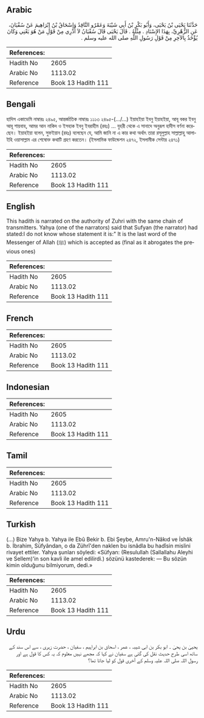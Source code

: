 ## Arabic


<div dir="rtl" lang="ar" style={{fontSize:'larger',backgroundColor:'#f8f9fa',padding:20}}>
حَدَّثَنَا يَحْيَى بْنُ يَحْيَى، وَأَبُو بَكْرِ بْنُ أَبِي شَيْبَةَ وَعَمْرٌو النَّاقِدُ وَإِسْحَاقُ بْنُ إِبْرَاهِيمَ عَنْ سُفْيَانَ، عَنِ الزُّهْرِيِّ، بِهَذَا الإِسْنَادِ ‏.‏ مِثْلَهُ ‏.‏ قَالَ يَحْيَى قَالَ سُفْيَانُ لاَ أَدْرِي مِنْ قَوْلِ مَنْ هُوَ يَعْنِي وَكَانَ يُؤْخَذُ بِالآخِرِ مِنْ قَوْلِ رَسُولِ اللَّهِ صلى الله عليه وسلم ‏.‏
</div>
<div style={{backgroundColor:'#f8f9fa',padding:20, marginBottom: 10}}><table> <thead> <tr> <th>References:</th> <th></th> </tr> </thead> <tbody><tr><td>Hadith No</td><td>2605</td></tr><tr><td>Arabic No</td><td>1113.02</td></tr><tr><td>Reference</td><td>Book 13 Hadith 111</td></tr></tbody></table></div>

## Bengali


<div dir="ltr" lang="bn" style={{fontSize:'larger',backgroundColor:'#f8f9fa',padding:20}}>
হাদিস একাডেমি নাম্বারঃ ২৪৯৫, আন্তর্জাতিক নাম্বারঃ ১১১৩ ২৪৯৫-(.../...) ইয়াহইয়া ইবনু ইয়াহইয়া, আবূ বকর ইবনু আবূ শায়বাহ, আমর আন নাকিদ ও ইসহাক ইবনু ইবরাহীম (রহঃ) ... যুহরী থেকে এ সানাদে অনুরূপ হাদীস বর্ণনা করেছেন। ইয়াহইয়া বলেন, সুফইয়ান (রহঃ) বলেছেন যে, আমি জানি না এ কার কথা অর্থাৎ তারা রসূলুল্লাহ সাল্লাল্লাহু আলাইহি ওয়াসাল্লাম এর শেষোক্ত কথাটি গ্রহণ করতেন। (ইসলামিক ফাউন্ডেশন ২৪৭২, ইসলামীক সেন্টার ২৪৭১)
</div>
<div style={{backgroundColor:'#f8f9fa',padding:20, marginBottom: 10}}><table> <thead> <tr> <th>References:</th> <th></th> </tr> </thead> <tbody><tr><td>Hadith No</td><td>2605</td></tr><tr><td>Arabic No</td><td>1113.02</td></tr><tr><td>Reference</td><td>Book 13 Hadith 111</td></tr></tbody></table></div>

## English


<div dir="ltr" lang="en" style={{fontSize:'larger',backgroundColor:'#f8f9fa',padding:20}}>
This hadith is narrated on the authority of Zuhri with the same chain of transmitters. Yahya (one of the narrators) said that Sufyan (the narrator) had stated:I do not know whose statement it is:" It is the last word of the Messenger of Allah (ﷺ) which is accepted as (final as it abrogates the previous ones)
</div>
<div style={{backgroundColor:'#f8f9fa',padding:20, marginBottom: 10}}><table> <thead> <tr> <th>References:</th> <th></th> </tr> </thead> <tbody><tr><td>Hadith No</td><td>2605</td></tr><tr><td>Arabic No</td><td>1113.02</td></tr><tr><td>Reference</td><td>Book 13 Hadith 111</td></tr></tbody></table></div>

## French


<div dir="ltr" lang="fr" style={{fontSize:'larger',backgroundColor:'#f8f9fa',padding:20}}>

</div>
<div style={{backgroundColor:'#f8f9fa',padding:20, marginBottom: 10}}><table> <thead> <tr> <th>References:</th> <th></th> </tr> </thead> <tbody><tr><td>Hadith No</td><td>2605</td></tr><tr><td>Arabic No</td><td>1113.02</td></tr><tr><td>Reference</td><td>Book 13 Hadith 111</td></tr></tbody></table></div>

## Indonesian


<div dir="ltr" lang="id" style={{fontSize:'larger',backgroundColor:'#f8f9fa',padding:20}}>

</div>
<div style={{backgroundColor:'#f8f9fa',padding:20, marginBottom: 10}}><table> <thead> <tr> <th>References:</th> <th></th> </tr> </thead> <tbody><tr><td>Hadith No</td><td>2605</td></tr><tr><td>Arabic No</td><td>1113.02</td></tr><tr><td>Reference</td><td>Book 13 Hadith 111</td></tr></tbody></table></div>

## Tamil


<div dir="ltr" lang="ta" style={{fontSize:'larger',backgroundColor:'#f8f9fa',padding:20}}>

</div>
<div style={{backgroundColor:'#f8f9fa',padding:20, marginBottom: 10}}><table> <thead> <tr> <th>References:</th> <th></th> </tr> </thead> <tbody><tr><td>Hadith No</td><td>2605</td></tr><tr><td>Arabic No</td><td>1113.02</td></tr><tr><td>Reference</td><td>Book 13 Hadith 111</td></tr></tbody></table></div>

## Turkish


<div dir="ltr" lang="tr" style={{fontSize:'larger',backgroundColor:'#f8f9fa',padding:20}}>
(…) Bize Yahya b. Yahya ile Ebû Bekir b. Ebi Şeybe, Amru'n-Nâkıd ve İshâk b. İbrahim, Süfyândan, o da Zührî'den naklen bu isnâdla bu hadîsin mislini rivayet ettiler. Yahya şunları söyledi: «Süfyan: (Resulullah (Sallallahu Aleyhi ve Sellem)'in son kavli ile amel edilirdi.) sözünü kastederek: — Bu sözün kimin olduğunu bilmiyorum, dedi.»
</div>
<div style={{backgroundColor:'#f8f9fa',padding:20, marginBottom: 10}}><table> <thead> <tr> <th>References:</th> <th></th> </tr> </thead> <tbody><tr><td>Hadith No</td><td>2605</td></tr><tr><td>Arabic No</td><td>1113.02</td></tr><tr><td>Reference</td><td>Book 13 Hadith 111</td></tr></tbody></table></div>

## Urdu


<div dir="rtl" lang="ur" style={{fontSize:'larger',backgroundColor:'#f8f9fa',padding:20}}>
یحییٰ بن یحیٰ ۔ ابو بکر بن ابی شیبہ ، عمر ، اسحاق بن ابراہیم ، سفیان ، حضرت زہری ، سے اس سند کے ساتھ اسی طرح حدیث نقل کی گئی ہے سفیان نے کہا کہ مجھے نہیں معلوم کہ یہ کس کا قول ہے اور رسول اللہ صلی اللہ علیہ وسلم کے آخری قول کو لیا جاتا تھا؟
</div>
<div style={{backgroundColor:'#f8f9fa',padding:20, marginBottom: 10}}><table> <thead> <tr> <th>References:</th> <th></th> </tr> </thead> <tbody><tr><td>Hadith No</td><td>2605</td></tr><tr><td>Arabic No</td><td>1113.02</td></tr><tr><td>Reference</td><td>Book 13 Hadith 111</td></tr></tbody></table></div>